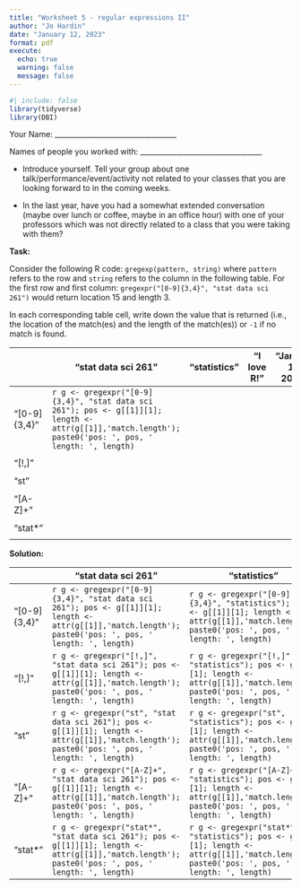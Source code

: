 ```yaml
---
title: "Worksheet 5 - regular expressions II"
author: "Jo Hardin"
date: "January 12, 2023"
format: pdf
execute:
  echo: true
  warning: false
  message: false
---
```


```r
#| include: false
library(tidyverse)
library(DBI)
```



Your Name: \_\_\_\_\_\_\_\_\_\_\_\_\_\_\_\_\_\_\_\_\_\_\_\_\_\_\_\_\_\_\_\_\_\_   


Names of people you worked with:  \_\_\_\_\_\_\_\_\_\_\_\_\_\_\_\_\_\_\_\_\_\_\_\_\_\_\_\_\_\_\_\_\_\_   

* Introduce yourself. Tell your group about one talk/performance/event/activity not related to your classes that you are looking forward to in the coming weeks.

* In the last year, have you had a somewhat extended conversation (maybe over lunch or coffee, maybe in an office hour) with one of your professors which was not directly related to a class that you were taking with them?


\medskip
\medskip

**Task:**

Consider the following R code: `gregexp(pattern, string)` where `pattern` refers to the row and `string` refers to the column in the following table.  For the first row and first column: `gregexpr("[0-9]{3,4}", "stat data sci 261")` would return location 15 and length 3.

In each corresponding table cell, write down the value that is returned (i.e., the location of the match(es) and the length of the match(es)) or `-1` if no match is found.


|              | "stat data sci 261" | "statistics" | "I love R!" | "January 12, 2024" |
|-------------|-----------------|----------------|-------------|-----------------|
| "[0-9]{3,4}" |  `r g <- gregexpr("[0-9]{3,4}", "stat data sci 261"); pos <- g[[1]][1]; length <- attr(g[[1]],'match.length'); paste0('pos: ', pos, ' length: ', length)` |              |             |                    |
|              |                 |              |             |                    |
| "[!,]"       |                 |              |             |                    |
|              |                 |              |             |                    |
| "st"         |                 |              |             |                    |
|              |                 |              |             |                    |
| "[A-Z]+"     |                 |              |             |                    |
|              |                 |              |             |                    |
| "stat*"      |                 |              |             |                    |
|              |                 |              |             |                    |

\newpage

**Solution:**

\footnotesize

|              | "stat data sci 261" | "statistics" |  "I love R!"  | "January 12, 2024" |
|--------------|-----------------|----------------|-----------------|-----------------------|
| "[0-9]{3,4}" | `r g <- gregexpr("[0-9]{3,4}", "stat data sci 261"); pos <- g[[1]][1]; length <- attr(g[[1]],'match.length'); paste0('pos: ', pos, ' length: ', length)` | `r g <- gregexpr("[0-9]{3,4}", "statistics"); pos <- g[[1]][1]; length <- attr(g[[1]],'match.length'); paste0('pos: ', pos, ' length: ', length)`| `r g <- gregexpr("[0-9]{3,4}", "I love R!"); pos <- g[[1]][1]; length <- attr(g[[1]],'match.length'); paste0('pos: ', pos, ' length: ', length)` |`r g <- gregexpr("[0-9]{3,4}", "January 12, 2024"); pos <- g[[1]][1]; length <- attr(g[[1]],'match.length'); paste0('pos: ', pos, ' length: ', length)`|
| "[!,]"       | `r g <- gregexpr("[!,]", "stat data sci 261"); pos <- g[[1]][1]; length <- attr(g[[1]],'match.length'); paste0('pos: ', pos, ' length: ', length)` | `r g <- gregexpr("[!,]", "statistics"); pos <- g[[1]][1]; length <- attr(g[[1]],'match.length'); paste0('pos: ', pos, ' length: ', length)`| `r g <- gregexpr("[!,]", "I love R!"); pos <- g[[1]][1]; length <- attr(g[[1]],'match.length'); paste0('pos: ', pos, ' length: ', length)` |`r g <- gregexpr("[!,]", "January 12, 2024"); pos <- g[[1]][1]; length <- attr(g[[1]],'match.length'); paste0('pos: ', pos, ' length: ', length)`| 
| "st"         |`r g <- gregexpr("st", "stat data sci 261"); pos <- g[[1]][1]; length <- attr(g[[1]],'match.length'); paste0('pos: ', pos, ' length: ', length)` | `r g <- gregexpr("st", "statistics"); pos <- g[[1]][1]; length <- attr(g[[1]],'match.length'); paste0('pos: ', pos, ' length: ', length)`| `r g <- gregexpr("st", "I love R!"); pos <- g[[1]][1]; length <- attr(g[[1]],'match.length'); paste0('pos: ', pos, ' length: ', length)` |`r g <- gregexpr("st", "January 12, 2024"); pos <- g[[1]][1]; length <- attr(g[[1]],'match.length'); paste0('pos: ', pos, ' length: ', length)`| 
| "[A-Z]+"     | `r g <- gregexpr("[A-Z]+", "stat data sci 261"); pos <- g[[1]][1]; length <- attr(g[[1]],'match.length'); paste0('pos: ', pos, ' length: ', length)` | `r g <- gregexpr("[A-Z]+", "statistics"); pos <- g[[1]][1]; length <- attr(g[[1]],'match.length'); paste0('pos: ', pos, ' length: ', length)`| `r g <- gregexpr("[A-Z]+", "I love R!"); pos <- g[[1]][1]; length <- attr(g[[1]],'match.length'); paste0('pos: ', pos, ' length: ', length)` |`r g <- gregexpr("[A-Z]+", "January 12, 2024"); pos <- g[[1]][1]; length <- attr(g[[1]],'match.length'); paste0('pos: ', pos, ' length: ', length)`| 
| "stat*"      |`r g <- gregexpr("stat*", "stat data sci 261"); pos <- g[[1]][1]; length <- attr(g[[1]],'match.length'); paste0('pos: ', pos, ' length: ', length)` | `r g <- gregexpr("stat*", "statistics"); pos <- g[[1]][1]; length <- attr(g[[1]],'match.length'); paste0('pos: ', pos, ' length: ', length)`| `r g <- gregexpr("stat*", "I love R!"); pos <- g[[1]][1]; length <- attr(g[[1]],'match.length'); paste0('pos: ', pos, ' length: ', length)` |`r g <- gregexpr("stat*", "January 12, 2024"); pos <- g[[1]][1]; length <- attr(g[[1]],'match.length'); paste0('pos: ', pos, ' length: ', length)`| 
